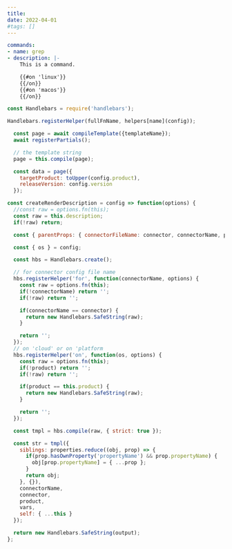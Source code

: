 ```yaml
---
title: 
date: 2022-04-01
#tags: []
---
```


```yaml
commands:
- name: grep
- description: |-
    This is a command.

    {{#on 'linux'}}
    {{/on}}
    {{#on 'macos'}}
    {{/on}}
```

```js
const Handlebars = require('handlebars');

Handlebars.registerHelper(fullFnName, helpers[name](config));

  const page = await compileTemplate({templateName});
  await registerPartials();

  // the template string
  page = this.compile(page);

  const data = page({
    targetProduct: toUpper(config.product),
    releaseVersion: config.version
  });

```

```js
const createRenderDescription = config => function(options) {
  //const raw = options.fn(this);
  const raw = this.description;
  if(!raw) return;

  const { parentProps: { connectorFileName: connector, connectorName, properties } } = options.hash;

  const { os } = config;

  const hbs = Handlebars.create();

  // for connector config file name
  hbs.registerHelper('for', function(connectorName, options) {
    const raw = options.fn(this);
    if(!connectorName) return '';
    if(!raw) return '';

    if(connectorName == connector) {
      return new Handlebars.SafeString(raw);
    }

    return '';
  });
  // on 'cloud' or on 'platform
  hbs.registerHelper('on', function(os, options) {
    const raw = options.fn(this);
    if(!product) return '';
    if(!raw) return '';

    if(product == this.product) {
      return new Handlebars.SafeString(raw);
    }

    return '';
  });

  const tmpl = hbs.compile(raw, { strict: true });

  const str = tmpl({
    siblings: properties.reduce((obj, prop) => {
      if(prop.hasOwnProperty('propertyName') && prop.propertyName) {
        obj[prop.propertyName] = { ...prop };
      }
      return obj;
    }, {}),
    connectorName,
    connector,
    product,
    vars,
    self: { ...this }
  });

  return new Handlebars.SafeString(output);
};
```
